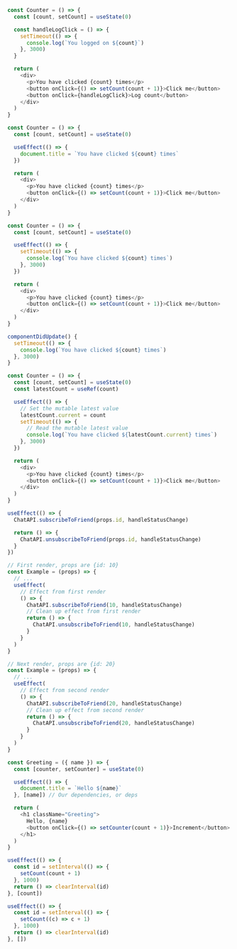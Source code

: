 ```js
const Counter = () => {
  const [count, setCount] = useState(0)

  const handleLogClick = () => {
    setTimeout(() => {
      console.log(`You logged on ${count}`)
    }, 3000)
  }

  return (
    <div>
      <p>You have clicked {count} times</p>
      <button onClick={() => setCount(count + 1)}>Click me</button>
      <button onClick={handleLogClick}>Log count</button>
    </div>
  )
}
```

```js
const Counter = () => {
  const [count, setCount] = useState(0)

  useEffect(() => {
    document.title = `You have clicked ${count} times`
  })

  return (
    <div>
      <p>You have clicked {count} times</p>
      <button onClick={() => setCount(count + 1)}>Click me</button>
    </div>
  )
}
```

```js
const Counter = () => {
  const [count, setCount] = useState(0)

  useEffect(() => {
    setTimeout(() => {
      console.log(`You have clicked ${count} times`)
    }, 3000)
  })

  return (
    <div>
      <p>You have clicked {count} times</p>
      <button onClick={() => setCount(count + 1)}>Click me</button>
    </div>
  )
}
```

```js
componentDidUpdate() {
  setTimeout(() => {
    console.log(`You have clicked ${count} times`)
  }, 3000)
}
```

```js
const Counter = () => {
  const [count, setCount] = useState(0)
  const latestCount = useRef(count)

  useEffect(() => {
    // Set the mutable latest value
    latestCount.current = count
    setTimeout(() => {
      // Read the mutable latest value
      console.log(`You have clicked ${latestCount.current} times`)
    }, 3000)
  })

  return (
    <div>
      <p>You have clicked {count} times</p>
      <button onClick={() => setCount(count + 1)}>Click me</button>
    </div>
  )
}
```

```js
useEffect(() => {
  ChatAPI.subscribeToFriend(props.id, handleStatusChange)

  return () => {
    ChatAPI.unsubscribeToFriend(props.id, handleStatusChange)
  }
})
```

```js
// First render, props are {id: 10}
const Example = (props) => {
  // ...
  useEffect(
    // Effect from first render
    () => {
      ChatAPI.subscribeToFriend(10, handleStatusChange)
      // Clean up effect from first render
      return () => {
        ChatAPI.unsubscribeToFriend(10, handleStatusChange)
      }
    }
  )
}

// Next render, props are {id: 20}
const Example = (props) => {
  // ...
  useEffect(
    // Effect from second render
    () => {
      ChatAPI.subscribeToFriend(20, handleStatusChange)
      // Clean up effect from second render
      return () => {
        ChatAPI.unsubscribeToFriend(20, handleStatusChange)
      }
    }
  )
}
```

```js
const Greeting = ({ name }) => {
  const [counter, setCounter] = useState(0)

  useEffect(() => {
    document.title = `Hello ${name}`
  }, [name]) // Our dependencies, or deps

  return (
    <h1 className="Greeting">
      Hello, {name}
      <button onClick={() => setCounter(count + 1)}>Increment</button>
    </h1>
  )
}
```

```js
useEffect(() => {
  const id = setInterval(() => {
    setCount(count + 1)
  }, 1000)
  return () => clearInterval(id)
}, [count])
```

```js
useEffect(() => {
  const id = setInterval(() => {
    setCount((c) => c + 1)
  }, 1000)
  return () => clearInterval(id)
}, [])
```
